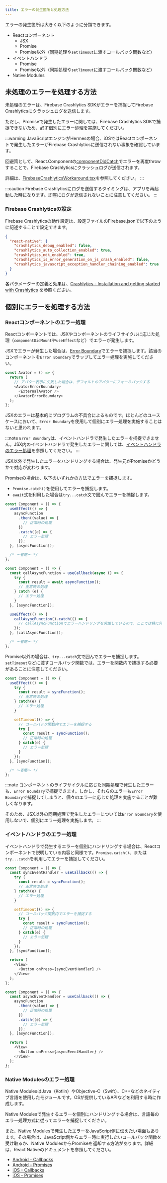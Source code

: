 ```yaml
---
title: エラーの発生箇所と処理方法
---
```


エラーの発生箇所は大きく以下のように分類できます。

- Reactコンポーネント
  - JSX
  - Promise
  - Promise以外（同期処理や`setTimeout`に渡すコールバック関数など）
- イベントハンドラ
  - Promise
  - Promise以外（同期処理や`setTimeout`に渡すコールバック関数など）
- Native Modules

## 未処理のエラーを処理する方法

未処理のエラーは、Firebase Crashlytics SDKがエラーを捕捉してFirebase Crashlyticsにクラッシュログを送信します。

ただし、Promiseで発生したエラーに関しては、Firebase Crashlytics SDKで捕捉できないため、必ず個別にエラー処理を実施してください。

:::warning
JavaScriptエンジンがHermesの場合、iOSではReactコンポーネントで発生したエラーがFirebase Crashlyticsに送信されない事象を確認しています。

回避策として、React.Componentの[componentDidCatch](https://ja.react.dev/reference/react/Component#componentdidcatch)でエラーを再度throwすることで、Firebase Crashlyticsにクラッシュログが送信されます。

詳細は、[FirebaseCrashlyticsWorkaround.tsx](https://github.com/{@inject:organization}/mobile-app-crib-notes/tree/master/example-app/SantokuApp/src/bases/firebase/crashlytics/FirebaseCrashlyticsWorkaround.tsx)を参照してください。
:::

:::caution
Firebase Crashlyticsにログを送信するタイミングは、アプリを再起動した時になります。即座にログが送信されないことに注意してください。
:::

### Firebase Crashlyticsの設定

Firebase Crashlyticsの動作設定は、設定ファイルのFirebase.jsonで以下のように記述することで設定できます。

```json title='Firebase.json'
{
  "react-native": {
    "crashlytics_debug_enabled": false,
    "crashlytics_auto_collection_enabled": true,
    "crashlytics_ndk_enabled": true,
    "crashlytics_is_error_generation_on_js_crash_enabled": false,
    "crashlytics_javascript_exception_handler_chaining_enabled": true
  }
}
```

各パラメーターの定義と効果は、[Crashlytics - Installation and getting started with Crashlytics](https://rnfirebase.io/crashlytics/usage) を参照ください。

## 個別にエラーを処理する方法

### Reactコンポーネントのエラー処理

Reactコンポーネントでは、JSXやコンポーネントのライフサイクルに応じた処理（`componentDidMount`や`useEffect`など）でエラーが発生します。

JSXでエラーが発生した場合は、[Error Boundary](https://ja.react.dev/reference/react/Component#catching-rendering-errors-with-an-error-boundary)でエラーを捕捉します。該当のコンポーネントを`Error Boundary`でラップしてエラー処理を実施してください。

```typescript jsx title='Error Boundaryの例'
const Avator = () => {
  return (
    // アバター表示に失敗した場合は、デフォルトのアバターにフォールバックする
    <AvatorErrorBoundary>
      <ExternalAvator />
    </AvatorErrorBoundary>
  );
};
```

JSXのエラーは基本的にプログラムの不具合によるものです。ほとんどのユースケースにおいて、`Error Boundary`を使用して個別にエラー処理を実施することはないと思われます。

:::note
`Error Boundary`は、イベントハンドラで発生したエラーを捕捉できません。JSX内のイベントハンドラで発生したエラーに関しては、[イベントハンドラのエラー処理](#イベントハンドラのエラー処理)を参照してください。
:::

JSX以外で発生したエラーをハンドリングする場合は、発生元がPromiseかどうかで対応が変わります。

Promiseの場合は、以下のいずれかの方法でエラーを捕捉します。

- `Promise.catch()`を使用してエラーを捕捉します。
- `await`式を利用した場合は`try...catch`文で囲んでエラーを捕捉します。

```typescript jsx title=Promise.catch()の例
const Component = () => {
  useEffect(() => {
    asyncFunction
      .then((value) => {
        // 正常時の処理
      })
      .catch((e) => {
        // エラー処理
      });
  }, [asyncFunction]);

  /* ～省略～ */
};
```

```typescript jsx title=await式を使用した場合のtry...catchの例
const Component = () => {
  const callAsyncFunction = useCallback(async () => {
    try {
      const result = await asyncFunction();
      // 正常時の処理
    } catch (e) {
      // エラー処理
    }
  }, [asyncFunction]);

  useEffect(() => {
    callAsyncFunction().catch(() => {
      // callAsyncFunctionでエラーハンドリングを実施しているので、ここでは特に何もしない
    });
  }, [callAsyncFunction]);

  /* ～省略～ */
};
```

Promise以外の場合は、`try...catch`文で囲んでエラーを捕捉します。`setTimeout`などに渡すコールバック関数では、エラーを関数内で捕捉する必要があることに注意してください。

```typescript jsx title=try...catchの例
const Component = () => {
  useEffect(() => {
    try {
      const result = syncFunction();
      // 正常時の処理
    } catch(e) {
      // エラー処理
    }

    setTimeout(() => {
      // コールバック関数内でエラーを捕捉する
      try {
        const result = syncFunction();
        // 正常時の処理
      } catch(e) {
        // エラー処理
      }
    });
  }, [syncFunction]);

  /* ～省略～ */
};
```

:::note
コンポーネントのライフサイクルに応じた同期処理で発生したエラーも、`Error Boundary`で捕捉できます。しかし、それらのエラーも`Error Boundary`で捕捉してしまうと、個々のエラーに応じた処理を実施することが難しくなります。

そのため、JSX以外の同期処理で発生したエラーについては`Error Boundary`を使用しないで、個別にエラー処理を実施します。
:::

### イベントハンドラのエラー処理

イベントハンドラで発生するエラーを個別にハンドリングする場合は、Reactコンポーネントで説明している内容と同様です。`Promise.catch()`、または`try...catch`を利用してエラーを捕捉してください。

```typescript jsx title=try...catchの例
const Component = () => {
  const syncEventHandler = useCallback(() => {
    try {
      const result = syncFunction();
      // 正常時の処理
    } catch(e) {
      // エラー処理
    }

    setTimeout(() => {
      // コールバック関数内でエラーを捕捉する
      try {
        const result = syncFunction();
        // 正常時の処理
      } catch(e) {
        // エラー処理
      }
    });
  }, [syncFunction]);

  return (
    <View>
      <Button onPress={syncEventHandler} />
    </View>
  );
};
```

```typescript jsx title=Promise.catch()の例
const Component = () => {
  const asyncEventHandler = useCallback(() => {
    asyncFunction
      .then((value) => {
        // 正常時の処理
      })
      .catch((e) => {
        // エラー処理
      });
  }, [asyncFunction]);

  return (
    <View>
      <Button onPress={asyncEventHandler} />
    </View>
  );
};
```

### Native Modulesのエラー処理

Native ModulesはJava（Kotlin）やObjective-C（Swift）、C++などのネイティブ言語を使用したモジュールです。OSが提供しているAPIなどを利用する時に作成します。

Native Modulesで発生するエラーを個別にハンドリングする場合は、言語毎のエラー処理方式に従ってエラーを捕捉してください。

また、Native Modulesで発生したエラーをJavaScript側に伝えたい場面もあります。その場合は、JavaScript側からエラー時に実行したいコールバック関数を受け取るか、Native ModulesからPromiseを返却する方法があります。詳細は、React Nativeのドキュメントを参照してください。

- [Android - Callbacks](https://reactnative.dev/docs/native-modules-android#callbacks)
- [Android - Promises](https://reactnative.dev/docs/native-modules-android#promises)
- [iOS - Callbacks](https://reactnative.dev/docs/native-modules-ios#callbacks)
- [iOS - Promises](https://reactnative.dev/docs/native-modules-ios#promises)
